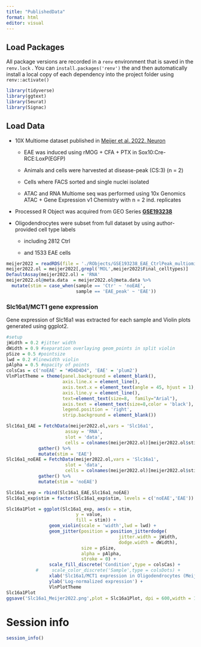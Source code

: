 ```yaml
---
title: "PublishedData"
format: html
editor: visual
---
```


## Load Packages

All package versions are recorded in a `renv` environment that is saved in the `renv.lock` . You can `install.packages('renv')` the and then automatically install a local copy of each dependency into the project folder using `renv::activate()`

```r
library(tidyverse)
library(ggtext)
library(Seurat)
library(Signac)
```

## Load Data

-   10X Multiome dataset published in [Meijer et al. 2022. Neuron](https://doi.org/10.1016/j.neuron.2021.12.034)

    -   EAE was induced using rMOG + CFA + PTX in Sox10:Cre-RCE:LoxP(EGFP)

    -   Animals and cells were harvested at disease-peak (CS:3) (n = 2)

    -   Cells where FACS sorted and single nuclei isolated

    -   ATAC and RNA Multiome seq was performed using 10x Genomics ATAC + Gene Expression v1 Chemistry with n = 2 ind. replicates

-   Processed R Object was acquired from GEO Series [**GSE193238**](https://www.ncbi.nlm.nih.gov/geo/query/acc.cgi?acc=GSE193238)

-   Oligodendrocytes were subset from full dataset by using author-provided cell type labels

    -   including 2812 Ctrl

    -   and 1533 EAE cells

```r
meijer2022 = readRDS(file = './RObjects/GSE193238_EAE_CtrlPeak_multiomics_GEO.rds')
meijer2022.ol = meijer2022[,grepl('MOL',meijer2022$Final_celltypes)]
DefaultAssay(meijer2022.ol) = 'RNA'
meijer2022.ol@meta.data  = meijer2022.ol@meta.data %>% 
  mutate(stim = case_when(sample == 'Ctr' ~ 'noEAE',
                          sample == 'EAE_peak' ~ 'EAE'))
```

### Slc16a1/MCT1 gene expression

Gene expression of Slc16a1 was extracted for each sample and Violin plots generated using ggplot2.

```r
#setup
jWidth = 0.2 #jitter width
dWidth = 0.9 #separation overlaying geom_points in split violin 
pSize = 0.5 #pointsize
lwd = 0.2 #linewidth violin 
pAlpha = 0.5 #opacity of points
colsCas = c('noEAE' = "#D4D4D4", 'EAE' = 'plum2')
VlnPlotTheme = theme(panel.background = element_blank(),
                     axis.line.x = element_line(),
                     axis.text.x = element_text(angle = 45, hjust = 1),
                     axis.line.y = element_line(),
                     text=element_text(size=8,  family="Arial"),
                     axis.text = element_text(size=8,color = 'black'),
                     legend.position = 'right',
                     strip.background = element_blank()) 
```

```r
Slc16a1_EAE = FetchData(meijer2022.ol,vars = 'Slc16a1', 
                      assay = 'RNA',
                      slot = 'data',
                      cells = colnames(meijer2022.ol)[meijer2022.ol$stim =='EAE']) %>% 
            gather() %>%
            mutate(stim = 'EAE')
Slc16a1_noEAE = FetchData(meijer2022.ol,vars = 'Slc16a1', 
                      slot = 'data',
                      cells = colnames(meijer2022.ol)[meijer2022.ol$stim =='noEAE']) %>% 
            gather() %>%
            mutate(stim = 'noEAE')

Slc16a1_exp = rbind(Slc16a1_EAE,Slc16a1_noEAE)
Slc16a1_exp$stim = factor(Slc16a1_exp$stim, levels = c('noEAE','EAE'))
```

```r
Slc16a1Plot = ggplot(Slc16a1_exp, aes(x = stim,
                          y = value,
                          fill = stim)) +
                geom_violin(scale = 'width',lwd = lwd) + 
                geom_jitter(position = position_jitterdodge(
                                          jitter.width = jWidth, 
                                          dodge.width = dWidth),
                            size = pSize,
                            alpha = pAlpha,
                            stroke = 0) + 
                scale_fill_discrete('Condition',type = colsCas) + 
           #     scale_color_discrete('Sample',type = colsDots) + 
                xlab('Slc16a1/MCT1 expression in Oligodendrocytes (Meijer et al. 2022)') + 
                ylab('Log-normalized expression') +
                VlnPlotTheme 
Slc16a1Plot
ggsave('Slc16a1_Meijer2022.png',plot = Slc16a1Plot, dpi = 600,width = 18,height = 5,units = 'cm')

```

# Session info

```r
session_info()
```
